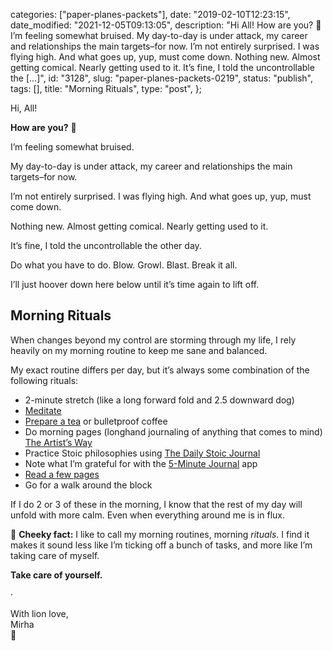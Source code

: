 
  categories: ["paper-planes-packets"],
  date: "2019-02-10T12:23:15",
  date_modified: "2021-12-05T09:13:05",
  description:
    "Hi All! How are you? 🤗 I’m feeling somewhat bruised. My day-to-day is under attack, my career and relationships the main targets–for now. I’m not entirely surprised. I was flying high. And what goes up, yup, must come down. Nothing new. Almost getting comical. Nearly getting used to it. It’s fine, I told the uncontrollable the […]",
  id: "3128",
  slug: "paper-planes-packets-0219",
  status: "publish",
  tags: [],
  title: "Morning Rituals",
  type: "post",
};


Hi, All!

**How are you?** 🤗

I’m feeling somewhat bruised.

My day-to-day is under attack, my career and relationships the main targets–for now.

I’m not entirely surprised. I was flying high. And what goes up, yup, must come down.

Nothing new. Almost getting comical. Nearly getting used to it.

It’s fine, I told the uncontrollable the other day.

Do what you have to do. Blow. Growl. Blast. Break it all.

I’ll just hoover down here below until it’s time again to lift off.

## Morning Rituals

When changes beyond my control are storming through my life, I rely heavily on my morning routine to keep me sane and balanced.

My exact routine differs per day, but it’s always some combination of the following rituals:

- 2-minute stretch (like a long forward fold and 2.5 downward dog)
- [Meditate](/posts/favorite-things-2018#favorite-new-app)
- [Prepare a tea](/letters/paper-planes-packets-1118#ritual-im-loving) or bulletproof coffee
- Do morning pages (longhand journaling of anything that comes to mind) [The Artist’s Way](/read-100-books#65-the-artists-way)
- Practice Stoic philosophies using [The Daily Stoic Journal](/read-100-books#41-the-daily-stoic)
- Note what I’m grateful for with the [5-Minute Journal](https://apps.apple.com/us/app/5-minute-journal-self-care/id1062945251) app
- [Read a few pages](/read-100-books/)
- Go for a walk around the block

If I do 2 or 3 of these in the morning, I know that the rest of my day will unfold with more calm. Even when everything around me is in flux.

🍒 **Cheeky fact:** I like to call my morning routines, morning *rituals*. I find it makes it sound less like I’m ticking off a bunch of tasks, and more like I’m taking care of myself.

**Take care of yourself.**

·

With lion love,\
Mirha\
🦁
